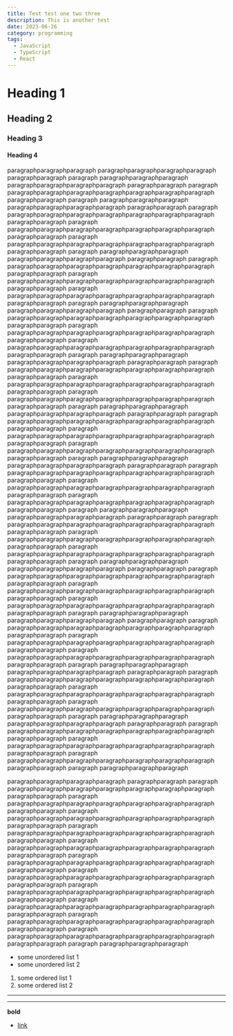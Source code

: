 ```yaml
---
title: Test test one two three
description: This is another test
date: 2023-06-26
category: programming
tags:
  - JavaScript
  - TypeScript
  - React
---
```


# Heading 1

## Heading 2

### Heading 3

#### Heading 4

paragraphparagraphparagraph
paragraphparagraphparagraphparagraph paragraphparagraph paragraph paragraphparagraphparagraph
paragraphparagraphparagraphparagraph paragraphparagraph paragraph paragraphparagraphparagraphparagraphparagraphparagraphparagraph paragraphparagraph paragraph paragraphparagraphparagraph
paragraphparagraphparagraphparagraph paragraphparagraph paragraph paragraphparagraphparagraphparagraphparagraphparagraphparagraph paragraphparagraph paragraph paragraphparagraphparagraphparagraphparagraphparagraphparagraph paragraphparagraph paragraph paragraphparagraphparagraphparagraphparagraphparagraphparagraph paragraphparagraph paragraph paragraphparagraphparagraph
paragraphparagraphparagraphparagraph paragraphparagraph paragraph paragraphparagraphparagraphparagraphparagraphparagraphparagraph paragraphparagraph paragraph paragraphparagraphparagraphparagraphparagraphparagraphparagraph paragraphparagraph paragraph paragraphparagraphparagraphparagraphparagraphparagraphparagraph paragraphparagraph paragraph paragraphparagraphparagraph
paragraphparagraphparagraphparagraph paragraphparagraph paragraph paragraphparagraphparagraphparagraphparagraphparagraphparagraph paragraphparagraph paragraph paragraphparagraphparagraphparagraphparagraphparagraphparagraph paragraphparagraph paragraph paragraphparagraphparagraphparagraphparagraphparagraphparagraph paragraphparagraph paragraph paragraphparagraphparagraph
paragraphparagraphparagraphparagraph paragraphparagraph paragraph paragraphparagraphparagraphparagraphparagraphparagraphparagraph paragraphparagraph paragraph paragraphparagraphparagraphparagraphparagraphparagraphparagraph paragraphparagraph paragraph paragraphparagraphparagraphparagraphparagraphparagraphparagraph paragraphparagraph paragraph paragraphparagraphparagraph
paragraphparagraphparagraphparagraph paragraphparagraph paragraph paragraphparagraphparagraphparagraphparagraphparagraphparagraph paragraphparagraph paragraph paragraphparagraphparagraphparagraphparagraphparagraphparagraph paragraphparagraph paragraph paragraphparagraphparagraphparagraphparagraphparagraphparagraph paragraphparagraph paragraph paragraphparagraphparagraph
paragraphparagraphparagraphparagraph paragraphparagraph paragraph paragraphparagraphparagraphparagraphparagraphparagraphparagraph paragraphparagraph paragraph paragraphparagraphparagraphparagraphparagraphparagraphparagraph paragraphparagraph paragraph paragraphparagraphparagraphparagraphparagraphparagraphparagraph paragraphparagraph paragraph paragraphparagraphparagraph
paragraphparagraphparagraphparagraph paragraphparagraph paragraph paragraphparagraphparagraphparagraphparagraphparagraphparagraph paragraphparagraph paragraph paragraphparagraphparagraphparagraphparagraphparagraphparagraph paragraphparagraph paragraph paragraphparagraphparagraphparagraphparagraphparagraphparagraph paragraphparagraph paragraph paragraphparagraphparagraph
paragraphparagraphparagraphparagraph paragraphparagraph paragraph paragraphparagraphparagraphparagraphparagraphparagraphparagraph paragraphparagraph paragraph paragraphparagraphparagraphparagraphparagraphparagraphparagraph paragraphparagraph paragraph paragraphparagraphparagraphparagraphparagraphparagraphparagraph paragraphparagraph paragraph paragraphparagraphparagraph
paragraphparagraphparagraphparagraph paragraphparagraph paragraph paragraphparagraphparagraphparagraphparagraphparagraphparagraph paragraphparagraph paragraph paragraphparagraphparagraphparagraphparagraphparagraphparagraph paragraphparagraph paragraph paragraphparagraphparagraphparagraphparagraphparagraphparagraph paragraphparagraph paragraph paragraphparagraphparagraph
paragraphparagraphparagraphparagraph paragraphparagraph paragraph paragraphparagraphparagraphparagraphparagraphparagraphparagraph paragraphparagraph paragraph paragraphparagraphparagraphparagraphparagraphparagraphparagraph paragraphparagraph paragraph paragraphparagraphparagraphparagraphparagraphparagraphparagraph paragraphparagraph paragraph paragraphparagraphparagraph
paragraphparagraphparagraphparagraph paragraphparagraph paragraph paragraphparagraphparagraphparagraphparagraphparagraphparagraph paragraphparagraph paragraph paragraphparagraphparagraphparagraphparagraphparagraphparagraph paragraphparagraph paragraph paragraphparagraphparagraphparagraphparagraphparagraphparagraph paragraphparagraph paragraph paragraphparagraphparagraph

paragraphparagraphparagraphparagraph paragraphparagraph paragraph paragraphparagraphparagraphparagraphparagraphparagraphparagraph paragraphparagraph paragraph paragraphparagraphparagraphparagraphparagraphparagraphparagraph paragraphparagraph paragraph paragraphparagraphparagraphparagraphparagraphparagraphparagraph paragraphparagraph paragraph paragraphparagraphparagraphparagraphparagraphparagraphparagraph paragraphparagraph paragraph paragraphparagraphparagraphparagraphparagraphparagraphparagraph paragraphparagraph paragraph paragraphparagraphparagraphparagraphparagraphparagraphparagraph paragraphparagraph paragraph paragraphparagraphparagraphparagraphparagraphparagraphparagraph paragraphparagraph paragraph paragraphparagraphparagraphparagraphparagraphparagraphparagraph paragraphparagraph paragraph paragraphparagraphparagraphparagraphparagraphparagraphparagraph paragraphparagraph paragraph paragraphparagraphparagraphparagraphparagraphparagraphparagraph paragraphparagraph paragraph paragraphparagraphparagraphparagraphparagraphparagraphparagraph paragraphparagraph paragraph paragraphparagraphparagraph

- some unordered list 1
- some unordered list 2

1. some ordered list 1
2. some ordered list 2

---

---

**bold**

- [link](google.com)
